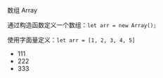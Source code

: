 

数组 Array

通过构造函数定义一个数组：`let arr = new Array();`

使用字面量定义：`let arr = [1, 2, 3, 4, 5]`


- 111
- 222
- 333
